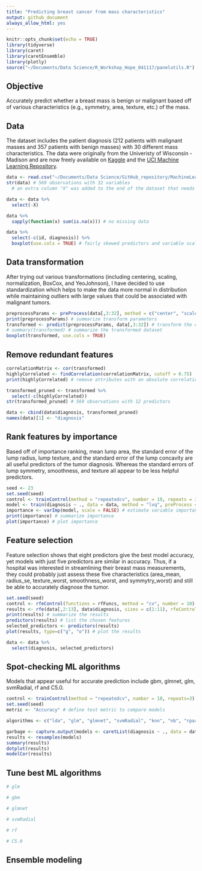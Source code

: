```yaml
---
title: "Predicting breast cancer from mass characteristics"
output: github_document
always_allow_html: yes
---
```


```r
knitr::opts_chunk$set(echo = TRUE)
library(tidyverse)
library(caret)
library(caretEnsemble)
library(plotly)
source("~/Documents/Data Science/R_Workshop_Hope_041117/panelutils.R")
```

## Objective

Accurately predict whether a breast mass is benign or malignant based off of various characteristics (e.g., symmetry, area, texture, etc.) of the mass.

## Data

The dataset includes the patient diagnosis (212 patients with malignant masses and 357 patients with benign masses) with 30 different mass characteristics. The data were originally from the Univeristy of Wisconsin - Madison and are now freely available on [Kaggle](https://www.kaggle.com/uciml/breast-cancer-wisconsin-data) and the [UCI Machine Learning Repository](https://archive.ics.uci.edu/ml/datasets/Breast+Cancer+Wisconsin+%28Diagnostic%29).

```r
data <- read.csv("~/Documents/Data Science/GitHub_repository/MachineLearningPortfolio/PredictingBreastCancer/BreastCancerData.csv")
str(data) # 569 observations with 32 variables
  # an extra column "X" was added to the end of the dataset that needs to be removed

data <- data %>% 
  select(-X)

data %>% 
  sapply(function(x) sum(is.na(x))) # no missing data

data %>% 
  select(-c(id, diagnosis)) %>% 
  boxplot(use.cols = TRUE) # fairly skewed predictors and variable scales

```

## Data transformation

After trying out various transformations (including centering, scaling, normalization, BoxCox, and YeoJohnson), I have decided to use standardization which helps to make the data more normal in distribution while maintaining outliers with large values that could be associated with malignant tumors.

```r
preprocessParams <- preProcess(data[,3:32], method = c("center", "scale")) # calculate the pre-process parameters from the dataset by standardizing them
print(preprocessParams) # summarize transform parameters
transformed <- predict(preprocessParams, data[,3:32]) # transform the dataset using the parameters
# summary(transformed) # summarize the transformed dataset
boxplot(transformed, use.cols = TRUE)

```

## Remove redundant features

```r
correlationMatrix <- cor(transformed)
highlyCorrelated <- findCorrelation(correlationMatrix, cutoff = 0.75)
print(highlyCorrelated) # remove attributes with an absolute correlation of >= 0.75

transformed_pruned <- transformed %>% 
  select(-c(highlyCorrelated)) 
str(transformed_pruned) # 569 observations with 12 predictors

data <- cbind(data$diagnosis, transformed_pruned)
names(data)[1] <- "diagnosis"
```

## Rank features by importance

Based off of importance ranking, mean lump area, the standard error of the lump radius, lump texture, and the standard error of the lump concavity are all useful predictors of the tumor diagnosis. Whereas the standard errors of lump symmetry, smoothness, and texture all appear to be less helpful predictors.

```r
seed <- 23
set.seed(seed)
control <- trainControl(method = "repeatedcv", number = 10, repeats = 3) # prepare training scheme
model <- train(diagnosis ~ ., data = data, method = "lvq", preProcess = "scale", trControl = control) # train the model
importance <- varImp(model, scale = FALSE) # estimate variable importance
print(importance) # summarize importance
plot(importance) # plot importance
```

## Feature selection

Feature selection shows that eight predictors give the best model accuracy, yet models with just five predictors are similar in accuracy. Thus, if a hospital was interested in streamlining their breast mass measurements, they could probably just assess these five characteristics (area_mean, radius_se, texture_worst, smoothness_worst, and symmytry_worst) and still be able to accurately diagnose the tumor. 

```r
set.seed(seed)
control <- rfeControl(functions = rfFuncs, method = "cv", number = 10) # define the control using a random forest selection function
results <- rfe(data[,2:13], data$diagnosis, sizes = c(1:11), rfeControl = control) # run the RFE algorithm
print(results) # summarize the results
predictors(results) # list the chosen features
selected_predictors <- predictors(results)
plot(results, type=c("g", "o")) # plot the results

data <- data %>% 
  select(diagnosis, selected_predictors)
```

## Spot-checking ML algorithms

Models that appear useful for accurate prediction include gbm, glmnet, glm, svmRadial, rf and C5.0.

```r
control <- trainControl(method = "repeatedcv", number = 10, repeats=3)
set.seed(seed)
metric <- "Accuracy" # define test metric to compare models

algorithms <- c("lda", "glm", "glmnet", "svmRadial", "knn", "nb", "rpart", "C5.0", "treebag", "rf", "gbm")

garbage <- capture.output(models <- caretList(diagnosis ~ ., data = data, trControl = control, methodList = algorithms))
results <- resamples(models)
summary(results)
dotplot(results)
modelCor(results)
```

## Tune best ML algorithms

```r
# glm

# gbm

# glmnet

# svmRadial

# rf

# C5.0
```

## Ensemble modeling

```r

```

